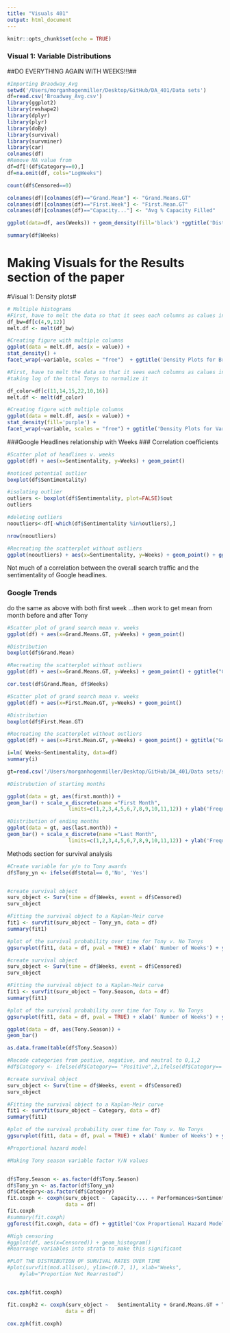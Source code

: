 ```yaml
---
title: "Visuals 401"
output: html_document
---
```


```r
knitr::opts_chunk$set(echo = TRUE)
```

### Visual 1: Variable Distributions ###
##DO EVERYTHING AGAIN WITH WEEKS!!!##

```r
#Importing Braodway_Avg
setwd('/Users/morganhogenmiller/Desktop/GitHub/DA_401/Data sets')
df=read.csv('Broadway_Avg.csv')
library(ggplot2)
library(reshape2)
library(dplyr)
library(plyr)
library(doBy)
library(survival)
library(survminer)
library(car)
colnames(df)
#Remove NA value from 
df=df[!(df$Category==0),]
df=na.omit(df, cols="LogWeeks")

count(df$Censored==0)

colnames(df)[colnames(df)=="Grand.Mean"] <- "Grand.Means.GT"
colnames(df)[colnames(df)=="First.Week"] <- "First.Mean.GT"
colnames(df)[colnames(df)=="Capacity..."] <- "Avg % Capacity Filled"


```

```r

ggplot(data=df, aes(Weeks)) + geom_density(fill='black') +ggtitle('Distribution of Total Weeks on Braodway') +xlab('Total Number of Weeks Show Survived')+ylab('Density') + theme(plot.title = element_text(hjust = 0.5))

summary(df$Weeks)
```


# Making Visuals for the Results section of the paper #




#Visual 1: Density plots#

```r
# Multiple histograms
#First, have to melt the data so that it sees each columns as calues in the variable column and their values in a seperate column
df_bw=df[c(4,9,12)]
melt.df <- melt(df_bw)

#Creating figure with multiple columns
ggplot(data = melt.df, aes(x = value)) + 
stat_density() + 
facet_wrap(~variable, scales = "free")  + ggtitle('Density Plots for Broadway Original Data Set Variables of Interest') + theme(plot.title = element_text(hjust = 0.5)) + xlab('Value') + ylab('Density')


```



```r

#First, have to melt the data so that it sees each columns as calues in the variable column and their values in a seperate column
#taking log of the total Tonys to normalize it

df_color=df[c(11,14,15,22,10,16)]
melt.df <- melt(df_color)

#Creating figure with multiple columns
ggplot(data = melt.df, aes(x = value)) + 
stat_density(fill='purple') + 
facet_wrap(~variable, scales = "free") + ggtitle('Density Plots for Variables Unique to Study') + theme(plot.title = element_text(hjust = 0.5)) + xlab('Value') + ylab('Density')

```


###Google Headlines relationship with Weeks ###
Correlation coefficients

```r
#Scatter plot of headlines v. weeks
ggplot(df) + aes(x=Sentimentality, y=Weeks) + geom_point()

#noticed potential outlier
boxplot(df$Sentimentality)

#isolating outlier
outliers <- boxplot(df$Sentimentality, plot=FALSE)$out
outliers

#deleting outliers
nooutliers<-df[-which(df$Sentimentality %in%outliers),]

nrow(nooutliers)

#Recreating the scatterplot without outliers
ggplot(nooutliers) + aes(x=Sentimentality, y=Weeks) + geom_point() + ggtitle("Google Headline Sentimentality v. Longevity")  + xlab("Google Headline Sentimentality Score") + ylab("Weeks") + theme_minimal(base_family = 'serif') + theme(plot.title = element_text(hjust = 0.5))

```
Not much of a correlation between the overall search traffic and the sentimentality of Google headlines.





### Google Trends ###
do the same as above with both first week ...then work to get mean from month before and after Tony
```r
#Scatter plot of grand search mean v. weeks
ggplot(df) + aes(x=Grand.Means.GT, y=Weeks) + geom_point()

#Distribution
boxplot(df$Grand.Mean)

#Recreating the scatterplot without outliers
ggplot(df) + aes(x=Grand.Means.GT, y=Weeks) + geom_point() + ggtitle("Google Trend Grand Mean v. Longevity") + theme(plot.title = element_text(hjust = 0.5)) + xlab("Google Trend Mean Search Score") + ylab("Weeks") + theme_minimal(base_family = 'serif') + theme(plot.title = element_text(hjust = 0.5))

cor.test(df$Grand.Mean, df$Weeks)
```

```r
#Scatter plot of grand search mean v. weeks
ggplot(df) + aes(x=First.Mean.GT, y=Weeks) + geom_point()

#Distribution
boxplot(df$First.Mean.GT)

#Recreating the scatterplot without outliers
ggplot(df) + aes(x=First.Mean.GT, y=Weeks) + geom_point() + ggtitle("Google Trend First Day Score v. Longevity") + theme(plot.title = element_text(hjust = 0.5)) + xlab("Google Trend Avg. First Week Score") + ylab("Weeks") + theme_minimal(base_family = 'serif') + theme(plot.title = element_text(hjust = 0.5))

i=lm( Weeks~Sentimentality, data=df)
summary(i)
```

```r
gt=read.csv('/Users/morganhogenmiller/Desktop/GitHub/DA_401/Data sets/showfirstlast.csv')

#Distrubution of starting months

ggplot(data = gt, aes(first.month)) + 
geom_bar() + scale_x_discrete(name ="First Month", 
                    limits=c(1,2,3,4,5,6,7,8,9,10,11,12)) + ylab('Frequency')+ ggtitle('Distribution of Starting Months') + theme(plot.title = element_text(hjust = 0.5))

#Distribution of ending months
ggplot(data = gt, aes(last.month)) + 
geom_bar() + scale_x_discrete(name ="Last Month", 
                    limits=c(1,2,3,4,5,6,7,8,9,10,11,12)) + ylab('Frequency')+ ggtitle('Distribution of Closing Months') + theme(plot.title = element_text(hjust = 0.5))
```



Methods section for survival analysis


```r


#Create variable for y/n to Tony awards
df$Tony_yn <- ifelse(df$total== 0,'No', 'Yes')


#create survival object
surv_object <- Surv(time = df$Weeks, event = df$Censored)
surv_object

#Fitting the survival object to a Kaplan-Meir curve
fit1 <- survfit(surv_object ~ Tony_yn, data = df)
summary(fit1)

#plot of the survival probability over time for Tony v. No Tonys
ggsurvplot(fit1, data = df, pval = TRUE) + xlab(' Number of Weeks') + ylab('Survival Probability') + ggtitle('Survival Probabilities of Shows With and Without Tonys')

```


```r


#create survival object
surv_object <- Surv(time = df$Weeks, event = df$Censored)
surv_object

#Fitting the survival object to a Kaplan-Meir curve
fit1 <- survfit(surv_object ~ Tony.Season, data = df)
summary(fit1)

#plot of the survival probability over time for Tony v. No Tonys
ggsurvplot(fit1, data = df, pval = TRUE) + xlab(' Number of Weeks') + ylab('Survival Probability') + ggtitle('Survival Probabilities of Shows In and Out of Tony Season')

ggplot(data = df, aes(Tony.Season)) + 
geom_bar()

as.data.frame(table(df$Tony.Season))
```


```r

#Recode categories from postive, negative, and neutral to 0,1,2
#df$Category <- ifelse(df$Category== "Positive",2,ifelse(df$Category== "Negative", 0, 1))

#create survival object
surv_object <- Surv(time = df$Weeks, event = df$Censored)
surv_object

#Fitting the survival object to a Kaplan-Meir curve
fit1 <- survfit(surv_object ~ Category, data = df)
summary(fit1)

#plot of the survival probability over time for Tony v. No Tonys
ggsurvplot(fit1, data = df, pval = TRUE) + xlab(' Number of Weeks') + ylab('Survival Probability') + ggtitle('Survival Probabilities of Shows by Wikipedia Category Breakdown')

```


```r
#Proportional hazard model

#Making Tony season variable factor Y/N values


df$Tony.Season <- as.factor(df$Tony.Season)
df$Tony_yn <- as.factor(df$Tony_yn)
df$Category<-as.factor(df$Category)
fit.coxph <- coxph(surv_object ~  Capacity.... + Performances+Sentimentality + Grand.Means.GT + Tony_yn +Category +First.Mean.GT +Tony.Season,
                   data = df)
fit.coxph
#summary(fit.coxph)
ggforest(fit.coxph, data = df) + ggtitle('Cox Proportional Hazard Model Results')

#High censoring
#ggplot(df, aes(x=Censored)) + geom_histogram()
#Rearrange variables into strata to make this significant
```


```r

#PLOT THE DISTRIBUTION OF SURVIVAL RATES OVER TIME
#plot(survfit(mod.allison), ylim=c(0.7, 1), xlab="Weeks",
    #ylab="Proportion Not Rearrested")


cox.zph(fit.coxph)
```

```r
fit.coxph2 <- coxph(surv_object ~   Sentimentality + Grand.Means.GT + Tony_yn +Category +Tony.Season,
                   data = df)

cox.zph(fit.coxph)
```

